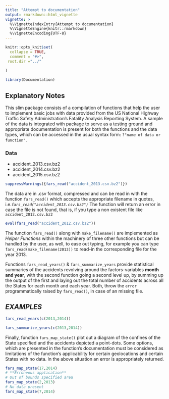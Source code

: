 ```yaml
---
title: "Attempt to documentation"
output: rmarkdown::html_vignette
vignette: >
  %\VignetteIndexEntry{Attempt to documentation}
  %\VignetteEngine{knitr::rmarkdown}
  %\VignetteEncoding{UTF-8}
---
```




```r

knitr::opts_knit$set(
  collapse = TRUE,
  comment = "#>",
 root.dir ="../"
 
)
```


```r
library(Documentation)
```
## Explanatory Notes

This slim package consists of a compilation of functions that help the user to implement basic jobs with data provided from the US National Highway Traffic Safety Administration's 
Fatality Analysis Reporting System. A sample of the data is integrated with package to serve as a testing ground and appropriate documentation is present for both the functions and the data types, which can be accessed in the usual syntax form: `?"name of data or function"`.

### Data

- accident_2013.csv.bz2
- accident_2014.csv.bz2
- accident_2015.csv.bz2
```r


suppressWarnings({fars_read("accident_2013.csv.bz2")})

```


The data are in .csv format, compressed and can be read in with the function `fars_read()` which accepts the appropriate filename in quotes, i.e.*`fars_read("accident_2013.csv.bz2")`*
The function will return an error in case the file is not found, that is, if you type a non existent file like `accident_2012.csv.bz2` 
```r
eval(fars_read("accident_2012.csv.bz2"))
```
The function `fars_read()` along with `make_filename()` are implemented as *Helper Functions* within the machinery of three other functions but can be handled by the user, as well, to ease out typing, for example you can type `fars_read(make_filename(2013))` to read-in the corresponding file for the year 2013.

Functions `fars_read_years()` & `fars_summarize_years` provide statistical summaries of the accidents revolving around the factors-variables **month and year**, with the second function going a second level up, by summing up the output of the first and laying out the total number of accidents across all the States for each month and each year.
Both, throw the `error` programmatically raised by `fars_read()`, in case of an missing file.

##  ***EXAMPLES***
```r
fars_read_years(c(2013,2014))
```


```r
fars_summarize_years(c(2013,2014))
```

Finally, function `fars_map_state()` plot out a diagram of the confines of the State specified and the accidents depicted a point-dots.
Some options, which are presented in the function's documentation must be considered as limitations of the function's applicability for certain geolocations and certain States with no data. In the above situation an error is appropriately returned.
```r
fars_map_state(17,2014)
# **Erroneous application**
# Out of bounds specified area
fars_map_state(2,2013)
# No data present
fars_map_state(7,2014)
```











